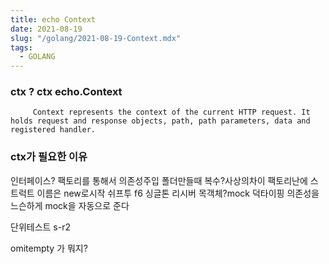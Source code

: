 ```yaml
---
title: echo Context
date: 2021-08-19
slug: "/golang/2021-08-19-Context.mdx"
tags:
  - GOLANG
---
```


### ctx ? ctx echo.Context
```
     Context represents the context of the current HTTP request. It holds request and response objects, path, path parameters, data and registered handler.
```
### ctx가 필요한 이유
인터페이스?
팩토리를 통해서 의존성주입
폴더만들때 복수?사상의차이
팩토리난에 스트럭트 이름은 new로시작
쉬프투 f6
싱글톤
리시버
목객체?mock
덕타이핑
의존성을 느슨하게
mock을 자동으로 준다

단위테스트
s-r2




omitempty 가 뭐지?